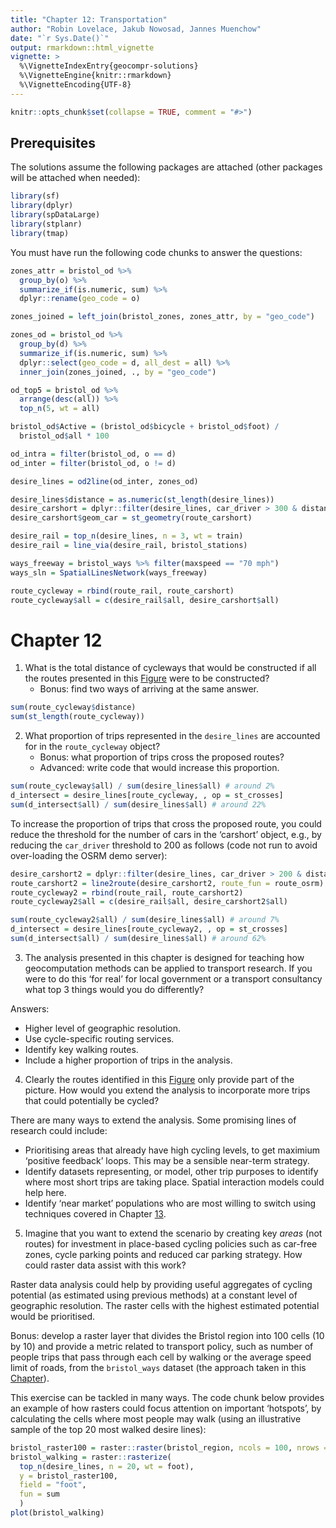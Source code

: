 ```yaml
---
title: "Chapter 12: Transportation"
author: "Robin Lovelace, Jakub Nowosad, Jannes Muenchow"
date: "`r Sys.Date()`"
output: rmarkdown::html_vignette
vignette: >
  %\VignetteIndexEntry{geocompr-solutions}
  %\VignetteEngine{knitr::rmarkdown}
  %\VignetteEncoding{UTF-8}
---
```


```r
knitr::opts_chunk$set(collapse = TRUE, comment = "#>")
```

## Prerequisites {-}

The solutions assume the following packages are attached (other packages will be attached when needed):

```r
library(sf)
library(dplyr)
library(spDataLarge)
library(stplanr)
library(tmap) 
```

You must have run the following code chunks to answer the questions:

```r
zones_attr = bristol_od %>% 
  group_by(o) %>% 
  summarize_if(is.numeric, sum) %>% 
  dplyr::rename(geo_code = o)

zones_joined = left_join(bristol_zones, zones_attr, by = "geo_code")

zones_od = bristol_od %>% 
  group_by(d) %>% 
  summarize_if(is.numeric, sum) %>% 
  dplyr::select(geo_code = d, all_dest = all) %>% 
  inner_join(zones_joined, ., by = "geo_code")

od_top5 = bristol_od %>% 
  arrange(desc(all)) %>% 
  top_n(5, wt = all)

bristol_od$Active = (bristol_od$bicycle + bristol_od$foot) /
  bristol_od$all * 100

od_intra = filter(bristol_od, o == d)
od_inter = filter(bristol_od, o != d)

desire_lines = od2line(od_inter, zones_od)

desire_lines$distance = as.numeric(st_length(desire_lines))
desire_carshort = dplyr::filter(desire_lines, car_driver > 300 & distance < 5000)
desire_carshort$geom_car = st_geometry(route_carshort)

desire_rail = top_n(desire_lines, n = 3, wt = train)
desire_rail = line_via(desire_rail, bristol_stations)

ways_freeway = bristol_ways %>% filter(maxspeed == "70 mph") 
ways_sln = SpatialLinesNetwork(ways_freeway)

route_cycleway = rbind(route_rail, route_carshort)
route_cycleway$all = c(desire_rail$all, desire_carshort$all)
```

# Chapter 12

1) What is the total distance of cycleways that would be constructed if all the routes presented in this [Figure](https://geocompr.robinlovelace.net/transport.html#fig:cycleways) were to be constructed?
    - Bonus: find two ways of arriving at the same answer.

```r
sum(route_cycleway$distance)
sum(st_length(route_cycleway))
```

2) What proportion of trips represented in the `desire_lines` are accounted for in the `route_cycleway` object?
    - Bonus: what proportion of trips cross the proposed routes?
    - Advanced: write code that would increase this proportion.

```r
sum(route_cycleway$all) / sum(desire_lines$all) # around 2%
d_intersect = desire_lines[route_cycleway, , op = st_crosses]
sum(d_intersect$all) / sum(desire_lines$all) # around 22%
```

To increase the proportion of trips that cross the proposed route, you could reduce the threshold for the number of cars in the 'carshort' object, e.g., by reducing the `car_driver` threshold to 200 as follows (code not run to avoid over-loading the OSRM demo server):

```r
desire_carshort2 = dplyr::filter(desire_lines, car_driver > 200 & distance < 5000)
route_carshort2 = line2route(desire_carshort2, route_fun = route_osrm) 
route_cycleway2 = rbind(route_rail, route_carshort2)
route_cycleway2$all = c(desire_rail$all, desire_carshort2$all)

sum(route_cycleway2$all) / sum(desire_lines$all) # around 7%
d_intersect = desire_lines[route_cycleway2, , op = st_crosses]
sum(d_intersect$all) / sum(desire_lines$all) # around 62%
```

3) The analysis presented in this chapter is designed for teaching how geocomputation methods can be applied to transport research. If you were to do this 'for real' for local government or a transport consultancy what top 3 things would you do differently?

Answers:

- Higher level of geographic resolution.
- Use cycle-specific routing services.
- Identify key walking routes.
- Include a higher proportion of trips in the analysis.

4) Clearly the routes identified in this [Figure](https://geocompr.robinlovelace.net/transport.html#fig:cycleways) only provide part of the picture. How would you extend the analysis to incorporate more trips that could potentially be cycled?

There are many ways to extend the analysis.
Some promising lines of research could include:

- Prioritising areas that already have high cycling levels, to get maximium 'positive feedback' loops. This may be a sensible near-term strategy.
- Identify datasets representing, or model, other trip purposes to identify where most short trips are taking place. Spatial interaction models could help here.
- Identify 'near market' populations who are most willing to switch using techniques covered in Chapter [13](https://geocompr.robinlovelace.net/location.html).

5) Imagine that you want to extend the scenario by creating key *areas* (not routes) for investment in place-based cycling policies such as car-free zones, cycle parking points and reduced car parking strategy. How could raster data assist with this work? 

Raster data analysis could help by providing useful aggregates of cycling potential (as estimated using previous methods) at a constant level of geographic resolution.
The raster cells with the highest estimated potential would be prioritised.

Bonus: develop a raster layer that divides the Bristol region into 100 cells (10 by 10) and provide a metric related to transport policy, such as number of people trips that pass through each cell by walking or the average speed limit of roads, from the `bristol_ways` dataset (the approach taken in this [Chapter](https://geocompr.robinlovelace.net/location.html#location)).

This exercise can be tackled in many ways.
The code chunk below provides an example of how rasters could focus attention on important 'hotspots', by calculating the cells where most people may walk (using an illustrative sample of the top 20 most walked desire lines):

```r
bristol_raster100 = raster::raster(bristol_region, ncols = 100, nrows = 100)
bristol_walking = raster::rasterize(
  top_n(desire_lines, n = 20, wt = foot),
  y = bristol_raster100,
  field = "foot",
  fun = sum
  )
plot(bristol_walking)
```
